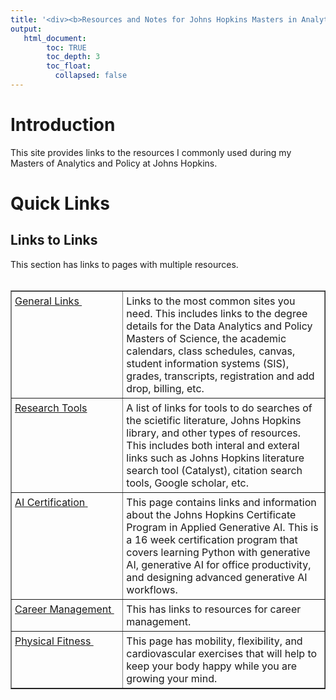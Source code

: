 ---
title: '<div><b>Resources and Notes for Johns Hopkins Masters in Analytics and Policy</b> </div>'
output:
   html_document:
        toc: TRUE
        toc_depth: 3
        toc_float:
          collapsed: false
---

<style>
  table {
    border-collapse: collapse;
  }

  th, td {
    padding: 5px;
  }
</style>


<!--
*
* introduction
*
-->

<h1>Introduction</h1>
This site provides links to the resources I commonly used during my Masters of Analytics and Policy at Johns Hopkins.
<h1>Quick Links</h1>

<!--
*
* Links to Links
*
-->

<h2>Links to Links</h2>
This section has links to pages with multiple resources.
<br/><br/>
<table border="1" width="100%">
  <!-- general links -->
  <tr>
    <td valign="top" width="20%">
      <a href="./general-links.html"><nobr>General Links&nbsp;</nobr></a>&nbsp;&nbsp;
    </td>
    <td valign="top">
      Links to the most common sites you need. This includes links to the degree details for the Data Analytics and Policy Masters of Science, the academic calendars, class schedules, canvas, student information systems (SIS), grades, transcripts, registration and add drop, billing, etc.
    </td>
  </tr>
  <!-- research tools -->
  <tr>
    <td valign="top" width="20%">
      <a href="./research-tools.html"><nobr>Research&nbsp;Tools</nobr></a>&nbsp;&nbsp;
    </td>
    <td valign="top">
      A list of links for tools to do searches of the scietific literature, Johns Hopkins library, and other types of resources. This includes both interal and exteral links such as Johns Hopkins literature search tool (Catalyst), citation search tools, Google scholar, etc.
    </td>
  </tr>
  <!-- AI Certification -->
  <tr>
    <td valign="top" width="20%">
      <a href="./ai-cert.html">AI Certification<nobr>&nbsp;</nobr></a>&nbsp;&nbsp;
    </td>
    <td valign="top">
      This page contains links and information about the Johns Hopkins Certificate Program in Applied Generative AI.
      This is a 16 week certification program that covers learning Python with generative AI,
      generative AI for office productivity, and designing advanced generative AI workflows.
    </td>
  </tr>
  <!-- Career Management -->
  <tr>
    <td valign="top" width="20%">
      <a href="./career-management.html"><nobr>Career&nbsp;Management&nbsp;</nobr></a>&nbsp;&nbsp;
    </td>
    <td valign="top">
      This has links to resources for career management.
    </td>
  </tr>
  <!-- physical fitness -->
  <tr>
    <td valign="top" width="20%">
      <a href="./physical-fitness.html"><nobr>Physical&nbsp;Fitness&nbsp;</nobr></a>&nbsp;&nbsp;
    </td>
    <td valign="top">
      This page has mobility, flexibility, and cardiovascular exercises that will help to keep your body happy while you are growing your mind.
    </td>
  </tr>

  <!-- -->
  <!--
  <tr>
    <td valign="top" width="20%">
      <a href="./.html"><nobr>&nbsp;</nobr></a>&nbsp;&nbsp;
    </td>
    <td valign="top">

    </td>
  </tr>
  -->
</table>



